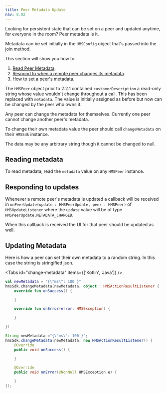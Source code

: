 ```yaml
---
title: Peer Metadata Update
nav: 8.02
---
```


Looking for persistent state that can be set on a peer and updated anytime, for everyone in the room? Peer metadata is it.

Metadata can be set initially in the `HMSConfig` object that's passed into the join method.

This section will show you how to:
1. [Read Peer Metadata](#reading-metadata).
2. [Respond to when a remote peer changes its metadata](#responding-to-updates).
3. [How to set a peer's metadata](#updating-metadata).

The `HMSPeer` object prior to 2.2.1 contained `customerDescription` a read-only string whose value wouldn't change throughout a call. This has been replaced with `metadata`. The value is initially assigned as before but now can be changed by the peer who owns it.

Any peer can change the metadata for themselves. Currently one peer cannot change another peer's metadata.

To change their own metadata value the peer should call `changeMetadata` on their `HMSSdk` instance.

The data may be any arbitrary string though it cannot be changed to null.

## Reading metadata

To read metadata, read the `metadata` value on any `HMSPeer` instance.

## Responding to updates

Whenever a remote peer's metadata is updated a callback will be received in `onPeerUpdate(update : HMSPeerUpdate, peer : HMSPeer)` of `HMSUpdateListener` where the `update` value will be of type `HMSPeerUpdate.METADATA_CHANGED`.

When this callback is received the UI for that peer should be updated as well.

## Updating Metadata

Here is how a peer can set their own metadata to a random string. In this case the string is stringified json.

<Tabs id="change-metadata" items={['Kotlin', 'Java']} />

<Tab id='change-metadata-0'>

```kotlin
val newMetadata = "{\"ms\": 100 }"
hmsSdk.changeMetadata(newMetadata, object : HMSActionResultListener {
    override fun onSuccess() {

    }

    override fun onError(error: HMSException) {

    }

})
```

</Tab>

<Tab id='change-metadata-1'>

```java
String newMetadata ="{\"ms\": 100 }";
hmsSdk.changeMetadata(newMetadata, new HMSActionResultListener() {
    @Override
    public void onSuccess() {

    }

    @Override
    public void onError(@NonNull HMSException e) {

    }
});
```
</Tab>

